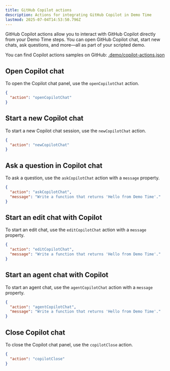 ```yaml
---
title: GitHub Copilot actions
description: Actions for integrating GitHub Copilot in Demo Time
lastmod: 2025-07-04T14:53:50.796Z
---
```



GitHub Copilot actions allow you to interact with GitHub Copilot directly from your Demo Time steps. You can open GitHub Copilot chat, start new chats, ask questions, and more—all as part of your scripted demo.

<Aside type="note" title="Samples">
  You can find Copilot actions samples on GitHub:
  <a href="https://github.com/estruyf/vscode-demo-time/tree/main/.demo">.demo/copilot-actions.json</a>
</Aside>

## Open Copilot chat

To open the Copilot chat panel, use the `openCopilotChat` action.

```json
{
  "action": "openCopilotChat"
}
```

## Start a new Copilot chat

To start a new Copilot chat session, use the `newCopilotChat` action.

```json
{
  "action": "newCopilotChat"
}
```

## Ask a question in Copilot chat

To ask a question, use the `askCopilotChat` action with a `message` property.

```json
{
  "action": "askCopilotChat",
  "message": "Write a function that returns 'Hello from Demo Time'."
}
```

## Start an edit chat with Copilot

To start an edit chat, use the `editCopilotChat` action with a `message` property.

```json
{
  "action": "editCopilotChat",
  "message": "Write a function that returns 'Hello from Demo Time'."
}
```

## Start an agent chat with Copilot

To start an agent chat, use the `agentCopilotChat` action with a `message` property.

```json
{
  "action": "agentCopilotChat",
  "message": "Write a function that returns 'Hello from Demo Time'."
}
```

## Close Copilot chat

To close the Copilot chat panel, use the `copilotClose` action.

```json
{
  "action": "copilotClose"
}
```
